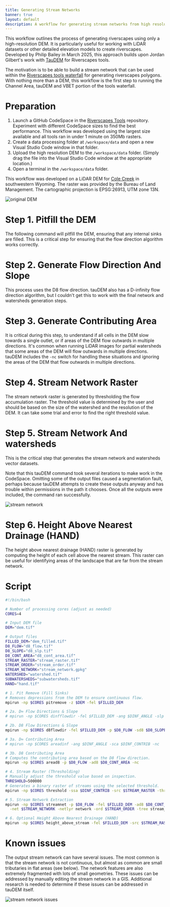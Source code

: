 ```yaml
---
title: Generating Stream Networks 
banner: true
layout: default
description: A workflow for generating stream networks from high resolution digital elevation models.
---
```


This workflow outlines the process of generating riverscapes using only a high-resolution DEM. It is particularly useful for working with LiDAR datasets or other detailed elevation models to create riverscapes. Developed by Philip Bailey in March 2025, this approach builds upon Jordan Gilbert's work with [TauDEM](https://hydrology.usu.edu/taudem/taudem5/) for Riverscapes tools.

The motivation is to be able to build a stream network that can be used within the [Riverscapes tools waterfall](https://tools.riverscapes.net/#the-waterfall) for generating riverscapes polygons. With nothing more than a DEM, this workflow is the first step to running the Channel Area, tauDEM and VBET portion of the tools waterfall.

# Preparation

1. Launch a GitHub CodeSpace in the [Riverscapes Tools](https://github.com/Riverscapes/riverscapes-tools) repository. Experiment with different CodeSpace sizes to find the best performance. This workflow was developed using the largest size available and all tools ran in under 1 minute on 350Mb rasters.
1. Create a data processing folder at `/workspace/data` and open a new Visual Studio Code window in that folder.
1. Upload the high resolution DEM to the `/workspace/data` folder. (Simply drag the file into the Visual Studio Code window at the appropriate location.)
1. Open a terminal in the `/workspace/data` folder.

This workflow was developed on a LiDAR DEM for [Cole Creek](https://www.google.com/maps/place/41%C2%B018'36.0%22N+109%C2%B043'48.0%22W/@41.2878846,-109.8572072,11z/data=!4m4!3m3!8m2!3d41.31!4d-109.73!5m1!1e3?entry=ttu&g_ep=EgoyMDI1MDMxNi4wIKXMDSoASAFQAw%3D%3D) in southwestern Wyoming. The raster was provided by the Bureau of Land Management. The cartographic projection is EPSG:26913, UTM zone 13N.

![original DEM](/images/tauDEM/cole_creek_dem.png)

# Step 1. Pitfill the DEM

The following command will pitfill the DEM, ensuring that any internal sinks are filled. This is a critical step for ensuring that the flow direction algorithm works correctly.

# Step 2. Generate Flow Direction And Slope

This process uses the D8 flow direction. tauDEM also has a D-infinity flow direction algorithm, but I couldn't get this to work with the final network and watersheds generation steps.

# Step 3. Generate Contributing Area

It is critical during this step, to understand if all cells in the DEM slow towards a single outlet, or if areas of the DEM flow outwards in multiple directions. It's common when running LiDAR images for partial watersheds that some areas of the DEM will flow outwards in multiple directions. tauDEM includes the `-nc` switch for handling these situations and ignoring the areas of the DEM that flow outwards in multiple directions.

# Step 4. Stream Network Raster

The stream network raster is generated by thresholding the flow accumulation raster. The threshold value is determined by the user and should be based on the size of the watershed and the resolution of the DEM. It can take some trial and error to find the right threshold value.

# Step 5. Stream Network And watersheds

This is the critical step that generates the stream network and watersheds vector datasets. 

Note that this tauDEM command took several iterations to make work in the CodeSpace. Omitting some of the output files caused a segmentation fault, perhaps because tauDEM attempts to create these outputs anyway and has trouble within permissions in the path it chooses. Once all the outputs were included, the command ran successfully.

![stream network](/images/tauDEM/cole_creek_network.png)

# Step 6. Height Above Nearest Drainage (HAND)

The height above nearest drainage (HAND) raster is generated by computing the height of each cell above the nearest stream. This raster can be useful for identifying areas of the landscape that are far from the stream network.

# Script

```bash
#!/bin/bash

# Number of processing cores (adjust as needed)
CORES=4

# Input DEM file
DEM="dem.tif"

# Output files
FILLED_DEM="dem_filled.tif"
D8_FLOW="d8_flow.tif"
D8_SLOPE="d8_slp.tif"
D8_CONT_AREA="d8_cont_area.tif"
STREAM_RASTER="stream_raster.tif"
STREAM_ORDER="stream_order.tif"
STREAM_NETWORK="stream_network.gpkg"
WATERSHED="watershed.tif"
SUBWATERSHEDS="subwatersheds.tif"
HAND="hand.tif"

# 1. Pit Remove (Fill Sinks)
# Removes depressions from the DEM to ensure continuous flow.
mpirun -np $CORES pitremove -z $DEM -fel $FILLED_DEM

# 2a. D∞ Flow Directions & Slope
# mpirun -np $CORES dinfflowdir -fel $FILLED_DEM -ang $DINF_ANGLE -slp $DINF_SLOPE

# 2b. D8 Flow Directions & Slope
mpirun -np $CORES d8flowdir -fel $FILLED_DEM -p $D8_FLOW -sd8 $D8_SLOPE

# 3a. D∞ Contributing Area
# mpirun -np $CORES areadinf -ang $DINF_ANGLE -sca $DINF_CONTRIB -nc

# 3b. D8 Contributing Area
# Computes the contributing area based on the D8 flow direction.
mpirun -np $CORES aread8 -p $D8_FLOW -ad8 $D8_CONT_AREA -nc

# 4. Stream Raster (Thresholding)
# Manually adjust the threshold value based on inspection.
THRESHOLD=500000
# Generates a binary raster of streams using the selected threshold.
mpirun -np $CORES threshold -ssa $DINF_CONTRIB -src $STREAM_RASTER -thresh $THRESHOLD

# 5. Stream Network Extraction
mpirun -np $CORES streamnet -p $D8_FLOW -fel $FILLED_DEM -ad8 $D8_CONT_AREA -src $STREAM_RASTER \
  -net $STREAM_NETWORK -netlyr network -ord $STREAM_ORDER -tree stream_tree.dat -coord stream_coord.dat -w $SUBWATERSHEDS

# 6. Optional Height Above Nearest Drainage (HAND)
mpirun -np $CORES height_above_stream -fel $FILLED_DEM -src $STREAM_RASTER -hand $HAND
```

# Known issues

The output stream network can have several issues. The most common is that the stream network is not continuous, but almost as common are small tributaries in flat areas (see below). The network features are also extremely fragmented with lots of small geometries. These issues can be addressed by manually editing the stream network in a GIS. Additional research is needed to determine if these issues can be addressed in tauDEM itself.

![stream network issues](/images/tauDEM/cole_creek_network_problems.png)
